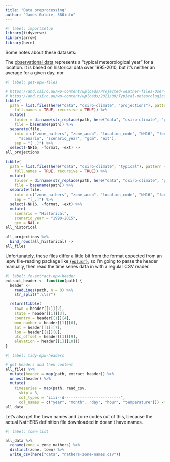 ```yaml
---
title: "Data preprocessing"
author: "James Goldie, 360info"
---
```


```r
#| label: importsetup
library(tidyverse)
library(arrow)
library(here)
```

Some notes about these datasets:

The [observational data](https://ahd.csiro.au/wp-content/uploads/2021/08/Typical-meteorological-year-weather-files-User-Guide-v4.pdf) represents a "typical meteorological year" for a location. It is based on historical data over 1995-2010, but it's neither an average for a given day, nor 

```r
#| label: get-epw-files

# https://ahd.csiro.au/wp-content/uploads/Projected-weather-files-User-Guide-v6.pdf
# https://ahd.csiro.au/wp-content/uploads/2021/08/Typical-meteorological-year-weather-files-User-Guide-v4.pdf
tibble(
  path = list.files(here("data", "csiro-climate", "projections"), pattern = "*.epw",
    full.names = TRUE, recursive = TRUE)) %>%
  mutate(
    folder = dirname(str_replace(path, here("data", "csiro-climate", "projections"), "")),
    file = basename(path)) %>%
  separate(file,
    into = c("zone_nathers", "zone_acdb", "location_code", "NH16", "format",
      "scenario", "scenario_year", "gcm", "ext"),
    sep = "[_.]") %>%
  select(-NH16, -format, -ext) ->
all_projections

tibble(
  path = list.files(here("data", "csiro-climate", "typical"), pattern = "*.epw",
    full.names = TRUE, recursive = TRUE)) %>%
  mutate(
    folder = dirname(str_replace(path, here("data", "csiro-climate", "projections"), "")),
    file = basename(path)) %>%
  separate(file,
    into = c("zone_nathers", "zone_acdb", "location_code", "NH16", "format", "ext"),
    sep = "[_.]") %>%
  select(-NH16, -format, -ext) %>%
  mutate(
    scenario = "Historical",
    scenario_year = "1990-2015",
    gcm = NA)->
all_historical

all_projections %>%
  bind_rows(all_historical) ->
all_files
```

Unfortunately, these files differ a little bit from the format expected from an .epw file-reading package like [`{eplusr}`](https://github.com/hongyuanjia/eplusr), so I'm going to parse the header manually, then read the time series data in with a regular CSV reader.

```r
#| label: fn-extract-epw-header
extract_header <- function(path) {
  header <-
    readLines(path, n = 8) %>%
    str_split(",\\s?")

  return(tibble(
    town = header[[1]][2],
    state = header[[1]][3],
    country = header[[1]][4],
    wmo_number = header[[1]][6],
    lat = header[[1]][7],
    lon = header[[1]][8],
    utc_offset = header[[1]][9],
    elevation = header[[1]][10]))
}
```

```r
#| label: tidy-epw-headers

# get headers and then content
all_files %>%
  mutate(header = map(path, extract_header)) %>%
  unnest(header) %>%
  mutate(
    timeseries = map(path, read_csv,
      skip = 8,
      col_types = "iiii--d-------------------------",
      col_names = c("year", "month", "day", "hour", "temperature"))) ->
all_data
```

Let's also get the town names and zone codes out of this, because the actual NatHERS definition file downloaded in </analysis/neathers-zones/boundaries.qmd>doesn't have names.

```r
#| label: town-list

all_data %>%
  rename(zone = zone_nathers) %>%
  distinct(zone, town) %>%
  write_csv(here("data", "nathers-zone-names.csv"))
```